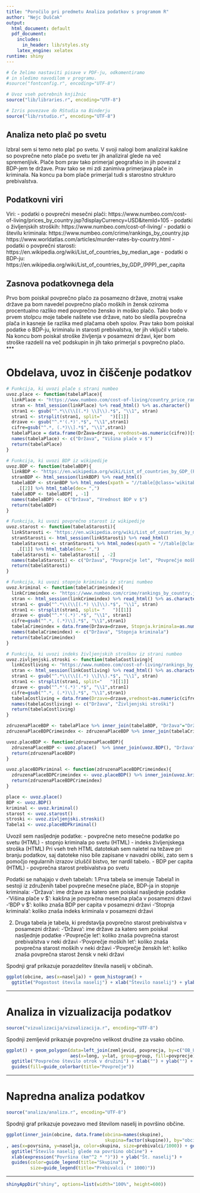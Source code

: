 ```yaml
---
title: "Poročilo pri predmetu Analiza podatkov s programom R"
author: "Nejc Duščak"
output:
  html_document: default
  pdf_document:
    includes:
      in_header: lib/styles.sty
    latex_engine: xelatex
runtime: shiny
---
```


```r
# Če želimo nastaviti pisave v PDF-ju, odkomentiramo
# in sledimo navodilom v programu.
#source("fontconfig.r", encoding="UTF-8")

# Uvoz vseh potrebnih knjižnic
source("lib/libraries.r", encoding="UTF-8")
```

```r
# Izris povezave do RStudia na Binderju
source("lib/rstudio.r", encoding="UTF-8")
```

##  Analiza neto plač po svetu

Izbral sem si temo neto plač po svetu. V svoji nalogi bom analiziral kakšne so povprečne neto plače po svetu ter jih analiziral glede na več spremenljivk. Plače bom prav tako primerjal geografsko in jih povezal z BDP-jem te države. Prav tako se mi zdi zanimiva primerjava plače in kriminala. Na koncu pa bom plače primerjal tudi s starostno strukturo prebivalstva. 

## Podatkovni viri

Viri:
  - podatki o povprečni mesečni plači:
      https://www.numbeo.com/cost-of-living/prices_by_country.jsp?displayCurrency=USD&itemId=105
  - podatki o življenjskih stroških:
      https://www.numbeo.com/cost-of-living/
  - podatki o številu kriminala:
      https://www.numbeo.com/crime/rankings_by_country.jsp
      https://www.worldatlas.com/articles/murder-rates-by-country.html
  - podatki o povprečni starosti:
      https://en.wikipedia.org/wiki/List_of_countries_by_median_age
  - podatki o BDP-ju:
      https://en.wikipedia.org/wiki/List_of_countries_by_GDP_(PPP)_per_capita
      
## Zasnova podatkovnega dela

Prvo bom poiskal povprečno plačo za posamezno države, znotraj vsake države pa bom navedel povprečno plačo moških in žensk oziroma procentualno razliko med povprečno žensko in moško plačo. Tako bodo v prvem stolpcu moje tabele naštete vse države, nato bo sledila povprečna plača in kasneje še razlika med plačama obeh spolov. Prav tako bom poiskal podatke o BDP-ju, kriminalu in starosti prebivalstva, ter jih vključil v tabelo. Na koncu bom poiskal stroške življenja v posamezni državi, kjer bom stroške razdelil na več podskupin in jih tako primerjal s povprečno plačo. 
***

# Obdelava, uvoz in čiščenje podatkov

```r
# Funkcija, ki uvozi plače s strani numbeo
uvoz.place <- function(tabelaPlace){
  linkPlace <- "https://www.numbeo.com/cost-of-living/country_price_rankings?displayCurrency=USD&itemId=105"
  stran <- html_session(linkPlace) %>% read_html() %>% as.character()
  stran1 <- gsub("^.*\\(\\[(.*) \\]\\).*$", "\\1", stran)
  stran1 <- strsplit(stran1, split="   ")[[1]]
  drzave <- gsub("^.*'(.*)'.*$", "\\1",stran1)
  cifre=gsub("^.*, (.*)\\].*$", "\\1",stran1)
  tabelaPlace = data.frame(DrŽava=drzave, vrednost=as.numeric(cifre))[seq(3,length(cifre)-2,2),]
  names(tabelaPlace) <- c("Država", "Višina plače v $")
  return(tabelaPlace)
}

# Funkcija, ki uvozi BDP iz wikipedije
uvoz.BDP <- function(tabelaBDP){
  linkBDP <- "https://en.wikipedia.org/wiki/List_of_countries_by_GDP_(PPP)_per_capita#Distorted_GDP-per-capita_for_tax_havens"
  stranBDP <- html_session(linkBDP) %>% read_html()
  tabelaBDP <- stranBDP %>% html_nodes(xpath = "//table[@class='wikitable sortable']") %>%
    .[[2]] %>% html_table(dec= ",")
  tabelaBDP <- tabelaBDP[ , -1]
  names(tabelaBDP) <- c("Država", "Vrednost BDP v $")
  return(tabelaBDP)
}

# Funkcija, ki uvozi povprečno starost iz wikipedije
uvoz.starost <- function(tabelaStarosti){
  linkStarosti <- "https://en.wikipedia.org/wiki/List_of_countries_by_median_age"
  stranStarosti <- html_session(linkStarosti) %>% read_html()
  tabelaStarosti <- stranStarosti %>% html_nodes(xpath = "//table[@class='wikitable sortable']") %>%
    .[[1]] %>% html_table(dec= ",")
  tabelaStarosti <- tabelaStarosti[ , -2]
  names(tabelaStarosti) <- c("Država", "Povprečje let", "Povprečje moških let", "Povprečje ženskih let")
  return(tabelaStarosti)
}

# Funkcija, ki uvozi stopnjo kriminala iz strani numbeo
uvoz.kriminal <- function(tabelaCrimeindex){
  linkCrimeindex <- "https://www.numbeo.com/crime/rankings_by_country.jsp?title=2017"
  stran <- html_session(linkCrimeindex) %>% read_html() %>% as.character()
  stran1 <- gsub("^.*\\(\\[(.*) \\]\\).*$", "\\1", stran)
  stran1 <- strsplit(stran1, split= "   ")[[1]]
  drzave <- gsub("^.*'(.*)'.*$", "\\1", stran1)
  cifre=gsub("^.*, (.*)\\].*$", "\\1",stran1)
  tabelaCrimeindex = data.frame(Država=drzave, Stopnja.kriminala=as.numeric(cifre))[seq(3,length(cifre)-2,2),]
  names(tabelaCrimeindex) <- c("Država", "Stopnja kriminala")
  return(tabelaCrimeindex)
}

# Funkcija, ki uvozi indeks življenjskih stroškov iz strani numbeo
uvoz.zivljenjski.stroski <- function(tabelaCostliving){
  linkCostliving <- "https://www.numbeo.com/cost-of-living/rankings_by_country.jsp?title=2017"
  stran <- html_session(linkCostliving) %>% read_html() %>% as.character()
  stran1 <- gsub("^.*\\(\\[(.*) \\]\\).*$", "\\1", stran)
  stran1 <- strsplit(stran1, split="   ")[[1]]
  drzave <- gsub("^.*'(.*)'.*$", "\\1",stran1)
  cifre=gsub("^.*, (.*)\\].*$", "\\1",stran1)
  tabelaCostliving = data.frame(Drzave=drzave,vrednost=as.numeric(cifre))[seq(3,length(cifre)-2,2),]
  names(tabelaCostliving) <- c("Država", "Življenjski stroški")
  return(tabelaCostliving)
}

zdruzenaPlaceBDP <- tabelaPlace %>% inner_join(tabelaBDP, "Država"="Država")
zdruzenaPlaceBDPCrimeindex <- zdruzenaPlaceBDP %>% inner_join(tabelaCrimeindex, "Država"="Država")

uvoz.placeBDP <- function(zdruzenaPlaceBDP){
  zdruzenaPlaceBDP <- uvoz.place()  %>% inner_join(uvoz.BDP(), "Država"="Država")
  return(zdruzenaPlaceBDP)
}

uvoz.placeBDPkriminal <- function(zdruzenaPlaceBDPCrimeindex){
  zdruzenaPlaceBDPCrimeindex <- uvoz.placeBDP() %>% inner_join(uvoz.kriminal(), "Država"="Država")
  return(zdruzenaPlaceBDPCrimeindex)
}

place <- uvoz.place()
BDP <- uvoz.BDP()
kriminal <- uvoz.kriminal()
starost <- uvoz.starost()
stroski <- uvoz.zivljenjski.stroski()
Tabela1 <- uvoz.placeBDPkriminal()
```

Uvozil sem nasljednje podatke:
  - povprečne neto mesečne podatke po svetu (HTML)
  - stopnjo kriminala po svetu (HTML)
  - indeks življenjskega stroška (HTML)
Pri vseh treh HTML datotekah sem naletel na težave pri branju podatkov, saj datoteke niso bile zapisane v navadni obliki, zato sem s pomočjo regularnih izrazov izluščil bistvo, ter nardil tabelo.
  - BDP per capita (HTML)
  - povprečna starost prebivalstva po svetu

Podatki se nahajajo v dveh tabelah:
 1.Prva tabela se imenuje Tabela1 in sestoji iz združenih tabel povprečne mesečne plače, BDP-ja in stopnje kriminala:
 -'Država': ime države za katero sem poiskal nasljednje podatke
 -'Višina plače v $': kakšna je povprečna mesečna plača v posamezni državi
 -'BDP v $': koliko znaša BDP per capita v posamezni državi
 -'Stopnja kriminala': koliko znaša indeks kriminala v posamezni državi

 2. Druga tabela je tabela, ki predstavlja povprečno starost prebivalstva v posamezni državi:
 -'Država': ime države za katero sem poiskal nasljednje podatke
 -'Povprečje let': koliko znaša povprečna starost prebivalstva v neki državi
 -'Povprečje moških let': koliko znaša povprečna starost moških v neki državi
 -'Povprečje ženskih let': koliko znaša povprečna starost žensk v neki državi
 


Spodnji graf prikazuje porazdelitev števila naselij v občinah.

```r
ggplot(obcine, aes(x=naselja)) + geom_histogram() +
  ggtitle("Pogostost števila naselij") + xlab("Število naselij") + ylab("Število občin")
```

***

# Analiza in vizualizacija podatkov

```r
source("vizualizacija/vizualizacija.r", encoding="UTF-8")
```

Spodnji zemljevid prikazuje povprečno velikost družine za vsako občino.

```r
ggplot() + geom_polygon(data=left_join(zemljevid, povprecja, by=c("OB_UIME"="obcina")),
                        aes(x=long, y=lat, group=group, fill=povprecje)) +
  ggtitle("Povprečno število otrok v družini") + xlab("") + ylab("") +
  guides(fill=guide_colorbar(title="Povprečje"))
```

***

# Napredna analiza podatkov

```r
source("analiza/analiza.r", encoding="UTF-8")
```

Spodnji graf prikazuje povezavo med številom naselij in površino občine.

```r
ggplot(inner_join(obcine, data.frame(obcina=names(skupine),
                                     skupina=factor(skupine)), by="obcina")
, aes(x=povrsina, y=naselja, color=skupina, size=prebivalci/1000)) + geom_point() +
  ggtitle("Število naselij glede na površino občine") +
  xlab(expression("Površina (km"^2 * ")")) + ylab("Št. naselij") +
  guides(color=guide_legend(title="Skupina"),
         size=guide_legend(title="Prebivalci (* 1000)"))
```

***

```r
shinyAppDir("shiny", options=list(width="100%", height=600))
```
